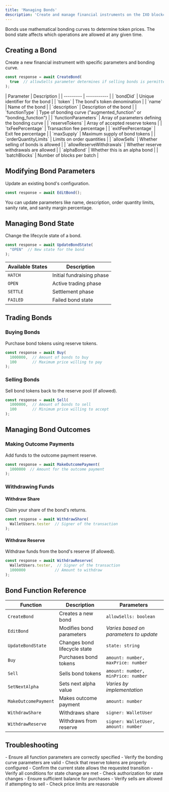 ```yaml
---
title: 'Managing Bonds'
description: 'Create and manage financial instruments on the IXO blockchain using the Spatial Web Multiclient SDK'
---
```


<Tip>
  Bonds use mathematical bonding curves to determine token prices. The bond state affects which operations are allowed at any given time.
</Tip>

## Creating a Bond

Create a new financial instrument with specific parameters and bonding curve.

```typescript
const response = await CreateBond(
  true  // allowSells parameter determines if selling bonds is permitted
);
```

<Accordion title="Bond Parameters">
  | Parameter | Description |
  | --------- | ----------- |
  | `bondDid` | Unique identifier for the bond |
  | `token` | The bond's token denomination |
  | `name` | Name of the bond |
  | `description` | Description of the bond |
  | `functionType` | Type of bonding curve ("augmented_function" or "bonding_function") |
  | `functionParameters` | Array of parameters defining the bonding curve |
  | `reserveTokens` | Array of accepted reserve tokens |
  | `txFeePercentage` | Transaction fee percentage |
  | `exitFeePercentage` | Exit fee percentage |
  | `maxSupply` | Maximum supply of bond tokens |
  | `orderQuantityLimits` | Limits on order quantities |
  | `allowSells` | Whether selling of bonds is allowed |
  | `allowReserveWithdrawals` | Whether reserve withdrawals are allowed |
  | `alphaBond` | Whether this is an alpha bond |
  | `batchBlocks` | Number of blocks per batch |
</Accordion>

## Modifying Bond Parameters

Update an existing bond's configuration.

```typescript
const response = await EditBond();
```

<Tip>
  You can update parameters like name, description, order quantity limits, sanity rate, and sanity margin percentage.
</Tip>

## Managing Bond State

Change the lifecycle state of a bond.

```typescript
const response = await UpdateBondState(
  "OPEN"  // New state for the bond
);
```

| Available States | Description |
| ---------------- | ----------- |
| `HATCH` | Initial fundraising phase |
| `OPEN` | Active trading phase |
| `SETTLE` | Settlement phase |
| `FAILED` | Failed bond state |

## Trading Bonds

### Buying Bonds

Purchase bond tokens using reserve tokens.

```typescript
const response = await Buy(
  1000000,  // Amount of bonds to buy
  100       // Maximum price willing to pay
);
```

### Selling Bonds

Sell bond tokens back to the reserve pool (if allowed).

```typescript
const response = await Sell(
  1000000,  // Amount of bonds to sell
  100       // Minimum price willing to accept
);
```

## Managing Bond Outcomes

### Making Outcome Payments

Add funds to the outcome payment reserve.

```typescript
const response = await MakeOutcomePayment(
  1000000  // Amount for the outcome payment
);
```

### Withdrawing Funds

#### Withdraw Share

Claim your share of the bond's returns.

```typescript
const response = await WithdrawShare(
  WalletUsers.tester  // Signer of the transaction
);
```

#### Withdraw Reserve

Withdraw funds from the bond's reserve (if allowed).

```typescript
const response = await WithdrawReserve(
  WalletUsers.tester,  // Signer of the transaction
  1000000             // Amount to withdraw
);
```

## Bond Function Reference

| Function | Description | Parameters |
| -------- | ----------- | ---------- |
| `CreateBond` | Creates a new bond | `allowSells: boolean` |
| `EditBond` | Modifies bond parameters | *Varies based on parameters to update* |
| `UpdateBondState` | Changes bond lifecycle state | `state: string` |
| `Buy` | Purchases bond tokens | `amount: number, maxPrice: number` |
| `Sell` | Sells bond tokens | `amount: number, minPrice: number` |
| `SetNextAlpha` | Sets next alpha value | *Varies by implementation* |
| `MakeOutcomePayment` | Makes outcome payment | `amount: number` |
| `WithdrawShare` | Withdraws share | `signer: WalletUser` |
| `WithdrawReserve` | Withdraws from reserve | `signer: WalletUser, amount: number` |

## Troubleshooting

<Accordion title="Bond Creation Issues">
  - Ensure all function parameters are correctly specified
  - Verify the bonding curve parameters are valid
  - Check that reserve tokens are properly configured
</Accordion>

<Accordion title="State Transition Errors">
  - Confirm the current state allows the requested transition
  - Verify all conditions for state change are met
  - Check authorization for state changes
</Accordion>

<Accordion title="Trading Problems">
  - Ensure sufficient balance for purchases
  - Verify sells are allowed if attempting to sell
  - Check price limits are reasonable
</Accordion>
